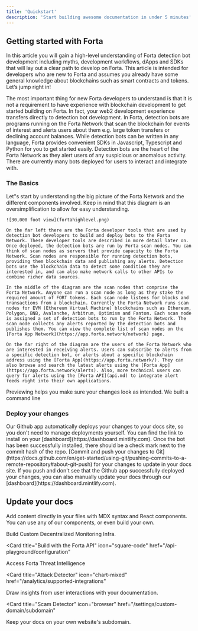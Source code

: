 ```yaml
---
title: 'Quickstart'
description: 'Start building awesome documentation in under 5 minutes'
---
```


## Getting started with Forta

In this article you will gain a high-level understanding of Forta detection bot development including myths, development workflows, dApps and SDKs that will lay out a clear path to develop on Forta. This article is intended for developers who are new to Forta and assumes you already have some general knowledge about blockchains such as smart contracts and tokens. Let’s jump right in!

The most important thing for new Forta developers to understand is that it is not a requirement to have experience with blockchain development to get started building on Forta. In fact, your web2 development experience transfers directly to detection bot development. In Forta, detection bots are programs running on the Forta Network that scan the blockchain for events of interest and alerts users about them e.g. large token transfers or declining account balances. While detection bots can be written in any language, Forta provides convenient SDKs in Javascript, Typescript and Python for you to get started easily. Detection bots are the heart of the Forta Network as they alert users of any suspicious or anomalous activity. There are currently many bots deployed for users to interact and integrate with.


### The Basics

<AccordionGroup>
  <Accordion icon="github" title="Understand the big picture">
    Let"s start by understanding the big picture of the Forta Network and the different components involved. Keep in mind that this diagram is an oversimplification to allow for easy understanding.

    ![30,000 foot view](fortahighlevel.png)

    On the far left there are the Forta developer tools that are used by detection bot developers to build and deploy bots to the Forta Network. These developer tools are described in more detail later on. Once deployed, the detection bots are run by Forta scan nodes. You can think of scan nodes as servers that provide capacity to the Forta Network. Scan nodes are responsible for running detection bots, providing them blockchain data and publishing any alerts. Detection bots use the blockchain data to detect some condition they are interested in, and can also make network calls to other APIs to combine richer data sources.

    In the middle of the diagram are the scan nodes that comprise the Forta Network. Anyone can run a scan node as long as they stake the required amount of FORT tokens. Each scan node listens for blocks and transactions from a blockchain. Currently the Forta Network runs scan nodes for EVM (Ethereum Virtual Machine) blockchains such as Ethereum, Polygon, BNB, Avalanche, Arbitrum, Optimism and Fantom. Each scan node is assigned a set of detection bots to run by the Forta Network. The scan node collects any alerts reported by the detection bots and publishes them. You can view the complete list of scan nodes on the [Forta App Network](https://app.forta.network/network) page.

    On the far right of the diagram are the users of the Forta Network who are interested in receiving alerts. Users can subscribe to alerts from a specific detection bot, or alerts about a specific blockchain address using the [Forta App](https://app.forta.network/). They can also browse and search the latest alerts using the [Forta App](https://app.forta.network/alerts). Also, more technical users can query for alerts using the [Forta API](api.md) to integrate alert feeds right into their own applications.
  </Accordion>

  <Accordion icon="rectangle-terminal" title="So How does Forta work?">
    Previewing helps you make sure your changes look as intended. We built a
    command line
  </Accordion>
</AccordionGroup>

### Deploy your changes

<AccordionGroup>

<Accordion icon="message-bot" title="Install our Github app">
  Our Github app automatically deploys your changes to your docs site, so you
  don't need to manage deployments yourself. You can find the link to install on
  your [dashboard](https://dashboard.mintlify.com). Once the bot has been
  successfully installed, there should be a check mark next to the commit hash
  of the repo.
</Accordion>
<Accordion icon="rocket" title="Push your changes">
  [Commit and push your changes to
  Git](https://docs.github.com/en/get-started/using-git/pushing-commits-to-a-remote-repository#about-git-push)
  for your changes to update in your docs site. If you push and don't see that
  the Github app successfully deployed your changes, you can also manually
  update your docs through our [dashboard](https://dashboard.mintlify.com).
</Accordion>

</AccordionGroup>

## Update your docs

Add content directly in your files with MDX syntax and React components. You can use any of our components, or even build your own.

<CardGroup>

<Card title="Build on Forta" icon="paintbrush" href="/settings/global">
  Build Custom Decentralized Monitoring Infra.
</Card>

<Card
  title="Build with the Forta API"
  icon="square-code"
  href="/api-playground/configuration"
>
  Access Forta Threat Intelligence
</Card>

<Card
  title="Attack Detector"
  icon="chart-mixed"
  href="/analytics/supported-integrations"
>
  Draw insights from user interactions with your documentation.
</Card>

<Card
  title="Scam Detector"
  icon="browser"
  href="/settings/custom-domain/subdomain"
>
  Keep your docs on your own website's subdomain.
</Card>

</CardGroup>
